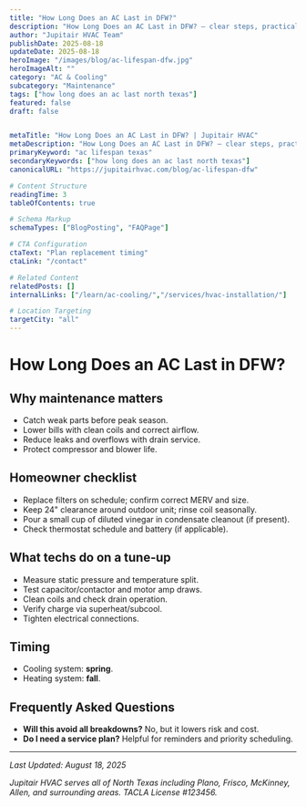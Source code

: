 ```yaml
---
title: "How Long Does an AC Last in DFW?"
description: "How Long Does an AC Last in DFW? — clear steps, practical detail, and when to call a pro in North Texas."
author: "Jupitair HVAC Team"
publishDate: 2025-08-18
updateDate: 2025-08-18
heroImage: "/images/blog/ac-lifespan-dfw.jpg"
heroImageAlt: ""
category: "AC & Cooling"
subcategory: "Maintenance"
tags: ["how long does an ac last north texas"]
featured: false
draft: false


metaTitle: "How Long Does an AC Last in DFW? | Jupitair HVAC"
metaDescription: "How Long Does an AC Last in DFW? — clear steps, practical detail, and when to call a pro in North Texas."
primaryKeyword: "ac lifespan texas"
secondaryKeywords: ["how long does an ac last north texas"]
canonicalURL: "https://jupitairhvac.com/blog/ac-lifespan-dfw"

# Content Structure
readingTime: 3
tableOfContents: true

# Schema Markup
schemaTypes: ["BlogPosting", "FAQPage"]

# CTA Configuration
ctaText: "Plan replacement timing"
ctaLink: "/contact"

# Related Content
relatedPosts: []
internalLinks: ["/learn/ac-cooling/","/services/hvac-installation/"]

# Location Targeting
targetCity: "all"
---
```



# How Long Does an AC Last in DFW?




## Why maintenance matters

- Catch weak parts before peak season.
- Lower bills with clean coils and correct airflow.
- Reduce leaks and overflows with drain service.
- Protect compressor and blower life.



<BlogCTA variant="inline" />


## Homeowner checklist

- Replace filters on schedule; confirm correct MERV and size.
- Keep 24" clearance around outdoor unit; rinse coil seasonally.
- Pour a small cup of diluted vinegar in condensate cleanout (if present).
- Check thermostat schedule and battery (if applicable).



## What techs do on a tune‑up

- Measure static pressure and temperature split.
- Test capacitor/contactor and motor amp draws.
- Clean coils and check drain operation.
- Verify charge via superheat/subcool.
- Tighten electrical connections.



## Timing

- Cooling system: **spring**.
- Heating system: **fall**.




## Frequently Asked Questions


- **Will this avoid all breakdowns?** No, but it lowers risk and cost.
- **Do I need a service plan?** Helpful for reminders and priority scheduling.

---

<BlogCTA variant="end" title="Ready to Solve Your HVAC Issues?" description="Don't let HVAC problems disrupt your comfort. Our experienced technicians are here to help." />

*Last Updated: August 18, 2025*

*Jupitair HVAC serves all of North Texas including Plano, Frisco, McKinney, Allen, and surrounding areas. TACLA License #123456.*

